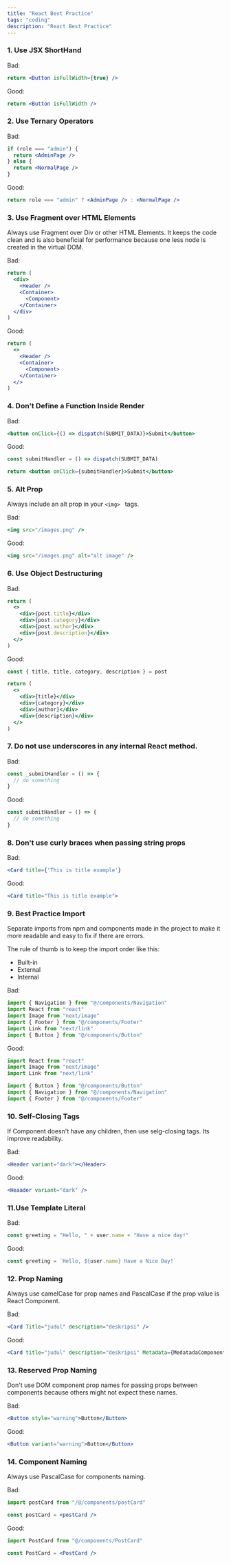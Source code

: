 ```yaml
---
title: "React Best Practice"
tags: "coding"
description: "React Best Practice"
---
```


### 1. Use JSX ShortHand

Bad:

```jsx
return <Button isFullWidth={true} />
```

Good:

```jsx
return <Button isFullWidth />
```

### 2. Use Ternary Operators

Bad:

```jsx
if (role === "admin") {
  return <AdminPage />
} else {
  return <NormalPage />
}
```

Good:

```jsx
return role === "admin" ? <AdminPage /> : <NormalPage />
```

### 3. Use Fragment over HTML Elements

Always use Fragment over Div or other HTML Elements. It keeps the code clean and
is also beneficial for performance because one less node is created in the
virtual DOM.

Bad:

```jsx
return (
  <div>
    <Header />
    <Container>
      <Component>
    </Container>
  </div>
)
```

Good:

```jsx
return (
  <>
    <Header />
    <Container>
      <Component>
    </Container>
  </>
)
```

### 4. Don't Define a Function Inside Render

Bad:

```jsx
<button onClick={() => dispatch(SUBMIT_DATA)}>Submit</button>
```

Good:

```jsx
const submitHandler = () => dispatch(SUBMIT_DATA)

return <button onClick={submitHandler}>Submit</button>
```

### 5. Alt Prop

Always include an alt prop in your `<img> ` tags.

Bad:

```jsx
<img src="/images.png" />
```

Good:

```jsx
<img src="/images.png" alt="alt image" />
```

### 6. Use Object Destructuring

Bad:

```jsx
return (
  <>
    <div>{post.title}</div>
    <div>{post.category}</div>
    <div>{post.author}</div>
    <div>{post.description}</div>
  </>
)
```

Good:

```jsx
const { title, title, category, description } = post

return (
  <>
    <div>{title}</div>
    <div>{category}</div>
    <div>{author}</div>
    <div>{description}</div>
  </>
)
```

### 7. Do not use underscores in any internal React method.

Bad:

```jsx
const _submitHandler = () => {
  // do something
}
```

Good:

```jsx
const submitHandler = () => {
  // do something
}
```

### 8. Don't use curly braces when passing string props

Bad:

```jsx
<Card title={'This is title example'}
```

Good:

```jsx
<Card title="This is title example">
```

### 9. Best Practice Import

Separate imports from npm and components made in the project to make it more
readable and easy to fix if there are errors.

The rule of thumb is to keep the import order like this:

- Built-in
- External
- Internal

Bad:

```jsx
import { Navigation } from "@/components/Navigation"
import React from "react"
import Image from "next/image"
import { Footer } from "@/components/Footer"
import Link from "next/link"
import { Button } from "@/components/Button"
```

Good:

```jsx
import React from "react"
import Image from "next/image"
import Link from "next/link"

import { Button } from "@/components/Button"
import { Navigation } from "@/components/Navigation"
import { Footer } from "@/components/Footer"
```

### 10. Self-Closing Tags

If Component doesn't have any children, then use selg-closing tags. Its improve
readability.

Bad:

```jsx
<Header variant="dark"></Header>
```

Good:

```jsx
<Heaader variant="dark" />
```

### 11.Use Template Literal

Bad:

```jsx
const greeting = "Hello, " + user.name + "Have a nice day!"
```

Good:

```jsx
const greeting = `Hello, ${user.name} Have a Nice Day!`
```

### 12. Prop Naming

Always use camelCase for prop names and PascalCase if the prop value is React
Component.

Bad:

```jsx
<Card Title="judul" description="deskripsi" />
```

Good:

```jsx
<Card title="judul" description="deskripsi" Metadata={MedatadaComponent} />
```

### 13. Reserved Prop Naming

Don't use DOM component prop names for passing props between components because
others might not expect these names.

Bad:

```jsx
<Button style="warning">Button</Button>
```

Good:

```jsx
<Button variant="warning">Button</Button>
```

### 14. Component Naming

Always use PascalCase for components naming.

Bad:

```jsx
import postCard from "/@/components/postCard"

const postCard = <postCard />
```

Good:

```jsx
import PostCard from "@/components/PostCard"

const PostCard = <PostCard />
```
